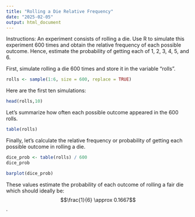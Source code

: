 ---
title: "Rolling a Die Relative Frequency"
date: "2025-02-05"
output: html_document
---

Instructions: An experiment consists of rolling a die. Use R to simulate this experiment 600 times and obtain the relative frequency of each possible outcome. Hence, estimate the probability of getting each of 1, 2, 3, 4, 5, and 6.

First, simulate rolling a die 600 times and store it in the variable "rolls".

```{r}
rolls <- sample(1:6, size = 600, replace = TRUE)
```

Here are the first ten simulations:

```{r}
head(rolls,10)
```

Let's summarize how often each possible outcome appeared in the 600 rolls.

```{r}
table(rolls)
```

Finally, let's calculate the relative frequency or probability of getting each possible outcome in rolling a die.
```{r, fig.align='center'}
dice_prob <- table(rolls) / 600
dice_prob

barplot(dice_prob)
```

These values estimate the probability of each outcome of rolling a fair die which should ideally be: $$\frac{1}{6} \approx 0.1667$$.

